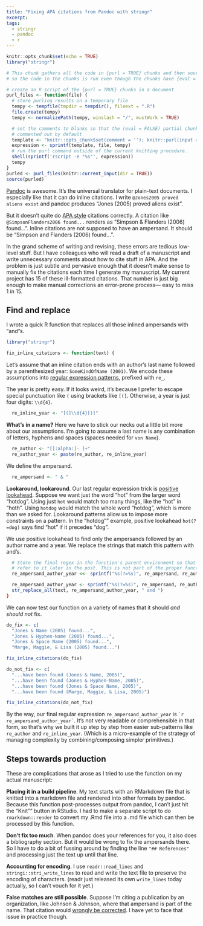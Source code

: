 ```yaml
---
title: "Fixing APA citations from Pandoc with stringr"
excerpt:
tags:
  - stringr
  - pandoc
  - r
---
```


```r
knitr::opts_chunk$set(echo = TRUE)
library("stringr")
```

```r
# This chunk gathers all the code in {purl = TRUE} chunks and then sources them,
# so the code in the chunks is run even though the chunks have {eval = FALSE}.

# create an R script of the {purl = TRUE} chunks in a document
purl_files <- function(file) {
  # store purling results in a temporary file
  tempy <- tempfile(tmpdir = tempdir(), fileext = ".R")
  file.create(tempy)
  tempy <- normalizePath(tempy, winslash = "/", mustWork = TRUE)

  # set the comments to blanks so that the (eval = FALSE) partial chunks are not
  # commented out by default
  template <- "knitr::opts_chunk$set(comment = ''); knitr::purl(input = '%s', output = '%s', documentation = 0, quiet = FALSE)"
  expression <- sprintf(template, file, tempy)
  # run the purl command outside of the current knitting procedure.
  shell(sprintf('rscript -e "%s"', expression))
  tempy
}
purled <- purl_files(knitr::current_input(dir = TRUE))
source(purled)
```

[Pandoc][pandoc-home] is awesome. It's the universal translator for plain-text
documents. I especially like that it can do inline citations. I write
`@Jones2005 proved aliens exist` and pandoc produces "Jones (2005) proved
aliens exist".

But it doesn't quite do [APA style][apa-owl] citations correctly. A citation
like `@SimpsonFlanders2006 found...` renders as "Simpson & Flanders (2006)
found...". Inline citations are not supposed to have an ampersand. It should be
"Simpson and Flanders (2006) found...".

In the grand scheme of writing and revising, these errors are tedious low-level 
stuff. But I have colleagues who will read a draft of a manuscript and
write unnecessary comments about how to cite stuff in APA. And the problem is
just subtle and pervasive enough that it doesn't make sense to manually fix
the citations each time I generate my manuscript. My current project has 15 of
these ill-formatted citations. That number is just big enough to make manual
corrections an error-prone process--- easy to miss 1 in 15.

## Find and replace

I wrote a quick R function that replaces all those inlined ampersands with
"and"s. 

```r
library("stringr")

fix_inline_citations <- function(text) {
```

Let's assume that an inline citation ends with an author's last name followed
by a parenthesized year: `SomeKindOfName (2001)`. We encode these assumptions
into [regular expression patterns][r-regex], prefixed with `re_`.

The year is pretty easy. If it looks weird, it's because I prefer to escape
special punctuation like `(` using brackets like `[(]`. Otherwise, a year is
just four digits: `\\d{4}`.

```r
  re_inline_year <- "[(]\\d{4}[)]"
```

**What's in a name?** Here we have to stick our necks out a little bit more about
our assumptions. I'm going to assume a last name is any combination of letters,
hyphens and spaces (spaces needed for `von Name`).

```r
  re_author <- "[[:alpha:]- ]+"
  re_author_year <- paste(re_author, re_inline_year)
```

We define the ampersand.

```r
  re_ampersand <- " & "
```

**Lookaround, lookaround**. Our last regular expression trick is [positive lookahead][regex-lookaround]. 
Suppose we want just the word "hot" from the larger word "hotdog".
Using just `hot` would match too many things, like the "hot" in "hoth". Using
`hotdog` would match the whole word "hotdog", which is more than we asked for.
Lookaround patterns allow us to impose more constraints on a pattern.
In the "hotdog"" example, positive lookahead `hot(?=dog)` says find "hot" if it
precedes "dog".

We use positive lookahead to find only the ampersands followed by an author name
and a year. We replace the strings that match this pattern with and's.

```r
  # Store the final regex in the function's parent environment so that I can
  # refer to it later in the post. This is not part of the proper function.
  re_ampersand_author_year <<- sprintf("%s(?=%s)", re_ampersand, re_author_year)  
```

```r
  re_ampersand_author_year <- sprintf("%s(?=%s)", re_ampersand, re_author_year)  
  str_replace_all(text, re_ampersand_author_year, " and ")
}
```

We can now test our function on a variety of names that it should _and should
not_ fix.

```r
do_fix <- c(
  "Jones & Name (2005) found...",
  "Jones & Hyphen-Name (2005) found...",
  "Jones & Space Name (2005) found...",
  "Marge, Maggie, & Lisa (2005) found...")

fix_inline_citations(do_fix)

do_not_fix <- c(
  "...have been found (Jones & Name, 2005)",
  "...have been found (Jones & Hyphen-Name, 2005)",
  "...have been found (Jones & Space Name, 2005)",
  "...have been found (Marge, Maggie, & Lisa, 2005)")  

fix_inline_citations(do_not_fix)
```

By the way, our final regular expression `re_ampersand_author_year` is 
`` `r re_ampersand_author_year` ``. It's not very readable or comprehensible in
that form, so that's why we built it up step by step from easier sub-patterns
like `re_author` and `re_inline_year`. (Which is a micro-example of the strategy
of managing complexity by combining/composing simpler primitives.)

## Steps towards production

These are complications that arose as I tried to use the function on my actual
manuscript:

**Placing it in a build pipeline**. My text starts with an RMarkdown file
that is knitted into a markdown file and rendered into other formats by
pandoc. Because this function post-processes output from pandoc, I can't
just hit the "Knit"" button in RStudio. I had to make a separate script to
do `rmarkdown::render` to convert my .Rmd file into a .md file which can then be
processed by this function.

**Don't fix too much**. When pandoc does your references for you, it also does
a bibliography section. But it would be wrong to fix the ampersands there. So
I have to do a bit of fussing around by finding the line `"## References"` and
processing just the text up until that line.

**Accounting for encoding**. I use `readr::read_lines` and
`stringi::stri_write_lines` to read and write the text file to preserve the
encoding of characters. (readr just released its own `write_lines` today
actually, so I can't vouch for it yet.)

**False matches are still possible**. Suppose I'm citing a publication by an
organization, like Johnson & Johnson, where that ampersand is part of the name.
That citation would [wrongly be corrected][pandoc-issue]. I have yet to face
that issue in practice though.


[pandoc-home]: http://pandoc.org/ "pandoc: a universal document converter"
[apa-owl]: https://owl.english.purdue.edu/owl/section/2/10/ "Purdue Online Writing Lab: APA Style" 
[r-regex]: https://stat.ethz.ch/R-manual/R-devel/library/base/html/regex.html "R manual page on regular expressions"
[regex-lookaround]: http://www.regular-expressions.info/lookaround.html "Lookaround patterns in regular expressions"
[pandoc-issue]: https://github.com/jgm/pandoc-citeproc/issues/177#issuecomment-144743188 "Github issue: Joining author names in text and in parentheses"
